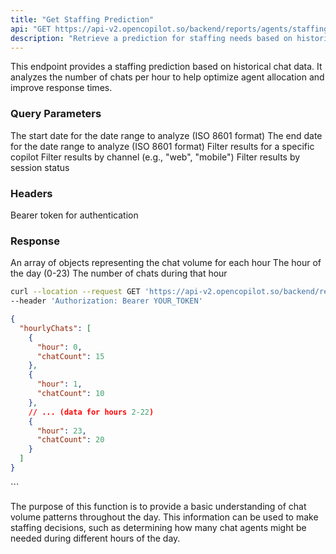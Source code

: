```yaml
---
title: "Get Staffing Prediction"
api: "GET https://api-v2.opencopilot.so/backend/reports/agents/staffing-prediction"
description: "Retrieve a prediction for staffing needs based on historical chat data"
---
```


This endpoint provides a staffing prediction based on historical chat data. It analyzes the number of chats per hour to help optimize agent allocation and improve response times.

### Query Parameters

<ParamField query="startDate" type="string" format="date-time" optional>
  The start date for the date range to analyze (ISO 8601 format)
</ParamField>

<ParamField query="endDate" type="string" format="date-time" optional>
  The end date for the date range to analyze (ISO 8601 format)
</ParamField>

<ParamField query="copilot_id" type="string" optional>
  Filter results for a specific copilot
</ParamField>

<ParamField query="channel" type="string" optional>
  Filter results by channel (e.g., "web", "mobile")
</ParamField>

<ParamField query="status" type="string" optional>
  Filter results by session status
</ParamField>

### Headers

<ParamField header="Authorization" type="string" required>
  Bearer token for authentication
</ParamField>

### Response

<ResponseField name="hourlyChats" type="array">
  An array of objects representing the chat volume for each hour
  <Expandable title="properties">
    <ResponseField name="hour" type="number">
      The hour of the day (0-23)
    </ResponseField>
    <ResponseField name="chatCount" type="number">
      The number of chats during that hour
    </ResponseField>
  </Expandable>
</ResponseField>

<RequestExample>

```bash Example Request
curl --location --request GET 'https://api-v2.opencopilot.so/backend/reports/agents/staffing-prediction?startDate=2023-01-01T00:00:00Z&endDate=2023-01-31T23:59:59Z&copilot_id=abc123' \
--header 'Authorization: Bearer YOUR_TOKEN'
```

</RequestExample>

<ResponseExample>

```json Response
{
  "hourlyChats": [
    {
      "hour": 0,
      "chatCount": 15
    },
    {
      "hour": 1,
      "chatCount": 10
    },
    // ... (data for hours 2-22)
    {
      "hour": 23,
      "chatCount": 20
    }
  ]
}
```

</ResponseExample>
```


The purpose of this function is to provide a basic understanding of chat volume patterns throughout the day. This information can be used to make staffing decisions, such as determining how many chat agents might be needed during different hours of the day.